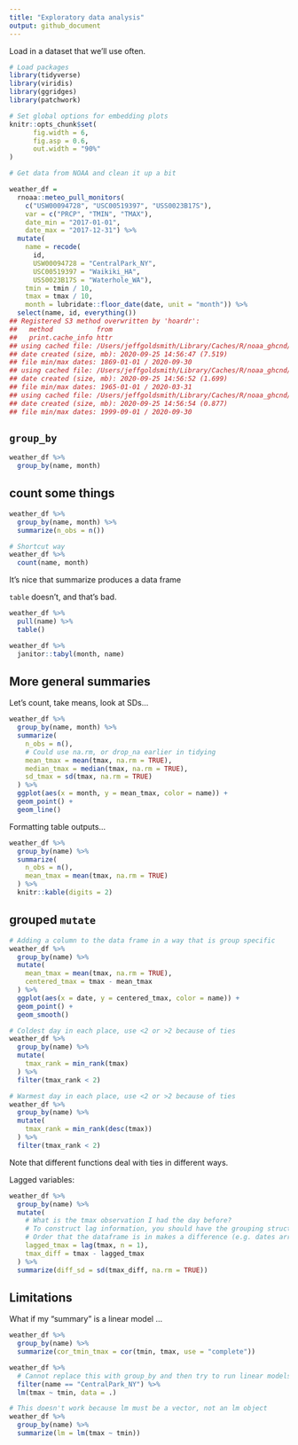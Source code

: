 ```yaml
---
title: "Exploratory data analysis"
output: github_document
---
```


Load in a dataset that we'll use often.

```r
# Load packages
library(tidyverse)
library(viridis)
library(ggridges)
library(patchwork)

# Set global options for embedding plots
knitr::opts_chunk$set(
      fig.width = 6,
      fig.asp = 0.6,
      out.width = "90%"
)

# Get data from NOAA and clean it up a bit

weather_df =  
  rnoaa::meteo_pull_monitors(
    c("USW00094728", "USC00519397", "USS0023B17S"),
    var = c("PRCP", "TMIN", "TMAX"), 
    date_min = "2017-01-01",
    date_max = "2017-12-31") %>%
  mutate(
    name = recode(
      id, 
      USW00094728 = "CentralPark_NY", 
      USC00519397 = "Waikiki_HA",
      USS0023B17S = "Waterhole_WA"),
    tmin = tmin / 10,
    tmax = tmax / 10,
    month = lubridate::floor_date(date, unit = "month")) %>%
  select(name, id, everything())
## Registered S3 method overwritten by 'hoardr':
##   method           from
##   print.cache_info httr
## using cached file: /Users/jeffgoldsmith/Library/Caches/R/noaa_ghcnd/USW00094728.dly
## date created (size, mb): 2020-09-25 14:56:47 (7.519)
## file min/max dates: 1869-01-01 / 2020-09-30
## using cached file: /Users/jeffgoldsmith/Library/Caches/R/noaa_ghcnd/USC00519397.dly
## date created (size, mb): 2020-09-25 14:56:52 (1.699)
## file min/max dates: 1965-01-01 / 2020-03-31
## using cached file: /Users/jeffgoldsmith/Library/Caches/R/noaa_ghcnd/USS0023B17S.dly
## date created (size, mb): 2020-09-25 14:56:54 (0.877)
## file min/max dates: 1999-09-01 / 2020-09-30
```

## `group_by`

```r
weather_df %>% 
  group_by(name, month)
```

## count some things

```r
weather_df %>% 
  group_by(name, month) %>% 
  summarize(n_obs = n())

# Shortcut way
weather_df %>% 
  count(name, month)
```

It's nice that summarize produces a data frame

`table` doesn't, and that's bad.

```r
weather_df %>% 
  pull(name) %>% 
  table()
```

```r
weather_df %>% 
  janitor::tabyl(month, name)
```

## More general summaries

Let's count, take means, look at SDs...

```r
weather_df %>% 
  group_by(name, month) %>% 
  summarize(
    n_obs = n(),
    # Could use na.rm, or drop_na earlier in tidying
    mean_tmax = mean(tmax, na.rm = TRUE),
    median_tmax = median(tmax, na.rm = TRUE),
    sd_tmax = sd(tmax, na.rm = TRUE)
  ) %>% 
  ggplot(aes(x = month, y = mean_tmax, color = name)) + 
  geom_point() + 
  geom_line()
```

Formatting table outputs...

```r
weather_df %>% 
  group_by(name) %>% 
  summarize(
    n_obs = n(),
    mean_tmax = mean(tmax, na.rm = TRUE)
  ) %>% 
  knitr::kable(digits = 2)
```

## grouped `mutate`

```r
# Adding a column to the data frame in a way that is group specific
weather_df %>% 
  group_by(name) %>% 
  mutate(
    mean_tmax = mean(tmax, na.rm = TRUE),
    centered_tmax = tmax - mean_tmax
  ) %>% 
  ggplot(aes(x = date, y = centered_tmax, color = name)) + 
  geom_point() +
  geom_smooth()
```


```r
# Coldest day in each place, use <2 or >2 because of ties
weather_df %>% 
  group_by(name) %>% 
  mutate(
    tmax_rank = min_rank(tmax)
  ) %>% 
  filter(tmax_rank < 2)

# Warmest day in each place, use <2 or >2 because of ties
weather_df %>% 
  group_by(name) %>% 
  mutate(
    tmax_rank = min_rank(desc(tmax))
  ) %>% 
  filter(tmax_rank < 2)
```

Note that different functions deal with ties in different ways.

Lagged variables:

```r
weather_df %>% 
  group_by(name) %>% 
  mutate(
    # What is the tmax observation I had the day before?
    # To construct lag information, you should have the grouping structure in place, otherwise will inadvertently put things in the wrong order
    # Order that the dataframe is in makes a difference (e.g. dates arranged as they need to be for `lag`)
    lagged_tmax = lag(tmax, n = 1),
    tmax_diff = tmax - lagged_tmax
  ) %>% 
  summarize(diff_sd = sd(tmax_diff, na.rm = TRUE))
```

## Limitations

What if my "summary" is a linear model ...

```r
weather_df %>% 
  group_by(name) %>% 
  summarize(cor_tmin_tmax = cor(tmin, tmax, use = "complete"))

weather_df %>% 
  # Cannot replace this with group_by and then try to run linear models on each place, since in one data frame
  filter(name == "CentralPark_NY") %>% 
  lm(tmax ~ tmin, data = .)
```

```r
# This doesn't work because lm must be a vector, not an lm object
weather_df %>% 
  group_by(name) %>% 
  summarize(lm = lm(tmax ~ tmin))
```


